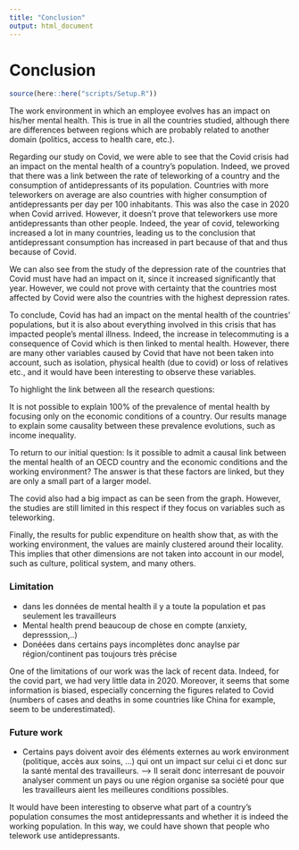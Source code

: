 ```yaml
---
title: "Conclusion"
output: html_document
---
```


# Conclusion
```r
source(here::here("scripts/Setup.R"))
```
The work environment in which an employee evolves has an impact on his/her mental health. This is true in all the countries studied, although there are differences between regions which are probably related to another domain (politics, access to health care, etc.).

Regarding our study on Covid, we were able to see that the Covid crisis had an impact on the mental health of a country's population. Indeed, we proved that there was a link between the rate of teleworking of a country and the consumption of antidepressants of its population. Countries with more teleworkers on average are also countries with higher consumption of antidepressants per day per 100 inhabitants. This was also the case in 2020 when Covid arrived. 
However, it doesn't prove that teleworkers use more antidepressants than other people. 
Indeed, the year of covid, teleworking increased a lot in many countries, leading us to the conclusion that antidepressant consumption has increased in part because of that and thus because of Covid.
 
We can also see from the study of the depression rate of the countries that Covid must have had an impact on it, since it increased significantly that year. However, we could not prove with certainty that the countries most affected by Covid were also the countries with the highest depression rates. 

To conclude, Covid has had an impact on the mental health of the countries' populations, but it is also about everything involved in this crisis that has impacted people's mental illness. Indeed, the increase in telecommuting is a consequence of Covid which is then linked to mental health. However, there are many other variables caused by Covid that have not been taken into account, such as isolation, physical health (due to covid) or loss of relatives etc., and it would have been interesting to observe these variables.


To highlight the link between all the research questions: 

It is not possible to explain 100% of the prevalence of mental health by focusing only on the economic conditions of a country. Our results manage to explain some causality between these prevalence evolutions, such as income inequality. 

To return to our initial question: Is it possible to admit a causal link between the mental health of an OECD country and the economic conditions and the working environment? The answer is that these factors are linked, but they are only a small part of a larger model. 

The covid also had a big impact as can be seen from the graph. However, the studies are still limited in this respect if they focus on variables such as teleworking. 

Finally, the results for public expenditure on health show that, as with the working environment, the values are mainly clustered around their locality. This implies that other dimensions are not taken into account in our model, such as culture, political system, and many others. 



### Limitation

- dans les données de mental health il y a toute la population et pas seulement les travailleurs
- Mental health prend beaucoup de chose en compte (anxiety, depresssion,..) 
- Donéées dans certains pays incomplètes donc anaylse par région/continent pas toujours très précise

One of the limitations of our work was the lack of recent data. Indeed, for the covid part, we had very little data in 2020. 
Moreover, it seems that some information is biased, especially concerning the figures related to Covid (numbers of cases and deaths in some countries like China for example, seem to be underestimated). 

### Future work

- Certains pays doivent avoir des éléments externes au work environment (politique, accès aux soins, ...) qui ont un impact sur celui ci et donc sur la santé mental des travailleurs.
--> Il serait donc interresant de pouvoir analyser comment un pays ou une région organise sa société pour que les travailleurs aient les meilleures conditions possibles.

It would have been interesting to observe what part of a country's population consumes the most antidepressants and whether it is indeed the working population. In this way, we could have shown that people who telework use antidepressants.
